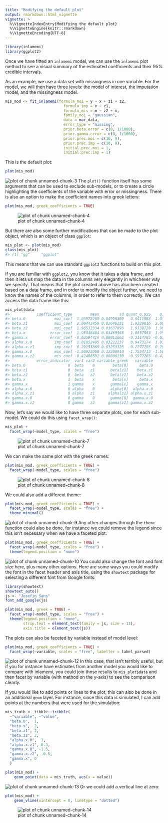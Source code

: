 ```yaml
---
title: "Modifying the default plot"
output: rmarkdown::html_vignette
vignette: >
  %\VignetteIndexEntry{Modifying the default plot}
  %\VignetteEngine{knitr::rmarkdown}
  %\VignetteEncoding{UTF-8}
---
```





```r
library(inlamemi)
library(ggplot2)
```

Once we have fitted an `inlamemi` model, we can use the `inlamemi` plot method to see a visual summary of the estimated coefficients and their 95% credible intervals.

As an example, we use a data set with missingness in one variable. For the model, we will then have three levels: the model of interest, the imputation model, and the missingness model. 


```r
mis_mod <- fit_inlamemi(formula_moi = y ~ x + z1 + z2,
                          formula_imp = x ~ z1,
                          formula_mis = m ~ z2 + x,
                          family_moi = "gaussian",
                          data = mar_data,
                          error_type = "missing",
                          prior.beta.error = c(0, 1/1000),
                          prior.gamma.error = c(0, 1/1000),
                          prior.prec.moi = c(10, 9),
                          prior.prec.imp = c(10, 9),
                          initial.prec.moi = 1,
                          initial.prec.imp = 1)
```

This is the default plot:

```r
plot(mis_mod)
```

![plot of chunk unnamed-chunk-3](figure/unnamed-chunk-3-1.png)
The `plot()` function itself has some arguments that can be used to exclude sub-models, or to create a circle highlighting the coefficients of the variable with error or missingness. There is also an option to make the coefficient names into greek letters:

```r
plot(mis_mod, greek_coefficients = TRUE)
```

![plot of chunk unnamed-chunk-4](figure/unnamed-chunk-4-1.png)


But there are also some further modifications that can be made to the plot object, which is an object of class `ggplot`:


```r
mis_plot <- plot(mis_mod)
class(mis_plot)
#> [1] "gg"     "ggplot"
```

This means that we can use standard `ggplot2` functions to build on this plot.

If you are familiar with `ggplot2`, you know that it takes a data frame, and then it lets us map the data in the columns very elegantly in whichever way we specify. That means that the plot created above has also been created based on a data frame, and in order to modify the object further, we need to know the names of the columns, in order to refer to them correctly. We can access the data frame like this:


```r
mis_plot$data
#>            coefficient_type        mean         sd quant_0.025    0.5quant quant_0.975        mode variable_raw        model_type
#> beta.0             moi_coef  1.03972265 0.04998303   0.9411588  1.03983052   1.1377598  1.03985423       beta.0 Model of interest
#> beta.z1            moi_coef  2.00443459 0.03646231   1.9329016  2.00444097   2.0759309  2.00444086      beta.z1 Model of interest
#> beta.z2            moi_coef  1.98532334 0.03637896   1.9139728  1.98532291   2.0566763  1.98532290      beta.z2 Model of interest
#> beta.x           error_coef  1.95348404 0.03469568   1.8857563  1.95328709   2.0223651  1.95246286       beta.x Model of interest
#> gamma.x          error_coef -0.03594416 0.08911662  -0.2114785 -0.03591242   0.1394060 -0.03578129      gamma.x Missingness model
#> alpha.x.0          imp_coef  1.01052405 0.03222237   0.9473174  1.01052704   1.0737137  1.01052707    alpha.x.0  Imputation model
#> alpha.x.z1         imp_coef  0.29153865 0.03253326   0.2277285  0.29153940   0.3553445  0.29153941   alpha.x.z1  Imputation model
#> gamma.x.0          mis_coef -1.50922068 0.12208910  -1.7534713 -1.50784917  -1.2735610 -1.50785666    gamma.x.0 Missingness model
#> gamma.x.z2         mis_coef -0.42466592 0.08800230  -0.5972265 -0.42466734  -0.2520973 -0.42466737   gamma.x.z2 Missingness model
#>            error_indicator  var1 var2 variable_greek   variable
#> beta.0                   0  beta    0        beta[0]     beta.0
#> beta.z1                  0  beta   z1       beta[z1]    beta.z1
#> beta.z2                  0  beta   z2       beta[z2]    beta.z2
#> beta.x                   1  beta    x        beta[x]     beta.x
#> gamma.x                  1 gamma    x       gamma[x]    gamma.x
#> alpha.x.0                0 alpha    0       alpha[0]  alpha.x.0
#> alpha.x.z1               0 alpha   z1      alpha[z1] alpha.x.z1
#> gamma.x.0                0 gamma    0       gamma[0]  gamma.x.0
#> gamma.x.z2               0 gamma   z2      gamma[z2] gamma.x.z2
```

Now, let's say we would like to have three separate plots, one for each sub-model. We could do this using `facet_wrap()`:


```r
mis_plot +
  facet_wrap(~model_type, scales = "free")
```

![plot of chunk unnamed-chunk-7](figure/unnamed-chunk-7-1.png)

We can make the same plot with the greek names:


```r
plot(mis_mod, greek_coefficients = TRUE) +
  facet_wrap(~model_type, scales = "free")
```

![plot of chunk unnamed-chunk-8](figure/unnamed-chunk-8-1.png)

We could also add a different theme:


```r
plot(mis_mod, greek_coefficients = TRUE) +
  facet_wrap(~model_type, scales = "free") +
  theme_minimal()
```

![plot of chunk unnamed-chunk-9](figure/unnamed-chunk-9-1.png)
Any other changes through the `theme` function could also be done, for instance we could remove the legend since this isn't necessary when we have a faceted plot.


```r
plot(mis_mod, greek_coefficients = TRUE) +
  facet_wrap(~model_type, scales = "free") +
  theme(legend.position = "none")
```

![plot of chunk unnamed-chunk-10](figure/unnamed-chunk-10-1.png)
You could also change the font and font size here, plus many other options. Here are some ways you could modify the font in the facet header and axis title, using the `showtext` package for selecting a different font from Google fonts:

```r
library(showtext)
showtext_auto()
js <- "Josefin Sans"
font_add_google(js)

plot(mis_mod, greek = TRUE) +
  facet_wrap(~model_type, scales = "free") +
  theme(legend.position = "none",
        strip.text = element_text(family = js, size = 13),
        axis.title = element_text(js))
```

The plots can also be faceted by variable instead of model level:

```r
plot(mis_mod, greek_coefficients = TRUE) +
  facet_wrap(~variable, scales = "free", labeller = label_parsed) 
```

![plot of chunk unnamed-chunk-12](figure/unnamed-chunk-12-1.png)
In this case, that isn't terribly useful, but if you for instance have estimates from another model you would like to compare with inlamemi, you could join those results to `mis_plot$data` and then facet by variable (with method on the y-axis) to see the comparison clearly.

If you would like to add points or lines to the plot, this can also be done in an additional `geom` layer. For instance, since this data is simulated, I can add points at the numbers that were used for the simulation:

```r
mis_truth <- tibble::tribble(
  ~"variable", ~"value",
  "beta.0",  1,
  "beta.x",  2, 
  "beta.z1", 2, 
  "beta.z2", 2,
  "alpha.x.0",  1,
  "alpha.x.z1", 0.3, 
  "gamma.x.0", -1.5,
  "gamma.x.z2", -0.5,
  "gamma.x", 0
  )

plot(mis_mod) +
    geom_point(data = mis_truth, aes(x = value))
```

![plot of chunk unnamed-chunk-13](figure/unnamed-chunk-13-1.png)
Or we could add a vertical line at zero:


```r
plot(mis_mod) +
    geom_vline(xintercept = 0, linetype = "dotted")
```

![plot of chunk unnamed-chunk-14](figure/unnamed-chunk-14-1.png)







